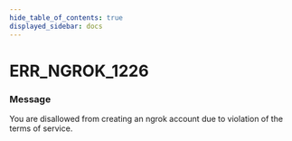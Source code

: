 ```yaml
---
hide_table_of_contents: true
displayed_sidebar: docs
---
```



# ERR_NGROK_1226

### Message
You are disallowed from creating an ngrok account due to violation of the terms of service.

<ErrorDetails error='err_ngrok_1226' />


